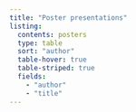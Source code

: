 ```yaml
---
title: "Poster presentations"
listing:
  contents: posters
  type: table
  sort: "author"
  table-hover: true
  table-striped: true
  fields: 
    - "author"
    - "title"
---
```

